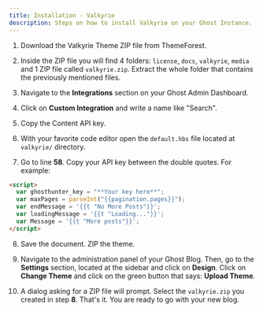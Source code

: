 ```yaml
---
title: Installation - Valkyrie
description: Steps on how to install Valkyrie on your Ghost Instance.
---
```


1. Download the Valkyrie Theme ZIP file from ThemeForest.

2. Inside the ZIP file you will find 4 folders: `license`, `docs`, `valkyrie`, `media` and 1 ZIP file called `valkyrie.zip`. Extract the whole folder that contains the previously mentioned files.

3. Navigate to the **Integrations** section on your Ghost Admin Dashboard.

4. Click on **Custom Integration** and write a name like "Search".

5. Copy the Content API key.

6. With your favorite code editor open the `default.hbs` file located at ` valkyrie/` directory.

7. Go to line **58**. Copy your API key between the double quotes. For example:

```html title=valkyrie/default.hbs highlight={2}
<script>
  var ghosthunter_key = "**Your key here**";
  var maxPages = parseInt("{{pagination.pages}}");
  var endMessage = '{{t "No More Posts"}}';
  var loadingMessage = '{{t "Loading..."}}';
  var Message = '{{t "More posts"}}';
</script>
```

8. Save the document. ZIP the theme.

9. Navigate to the administration panel of your Ghost Blog. Then, go to the **Settings** section, located at the sidebar and click on **Design**. Click on **Change Theme** and click on the green button that says: **Upload Theme**.

10. A dialog asking for a ZIP file will prompt. Select the `valkyrie.zip` you created in step **8**. That's it. You are ready to go with your new blog.
